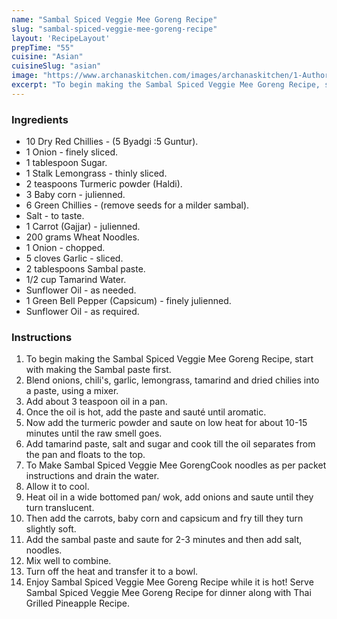 ---
name: "Sambal Spiced Veggie Mee Goreng Recipe"
slug: "sambal-spiced-veggie-mee-goreng-recipe"
layout: 'RecipeLayout'
prepTime: "55"
cuisine: "Asian"
cuisineSlug: "asian"
image: "https://www.archanaskitchen.com/images/archanaskitchen/1-Author/sindhu/veggie_mee_goreng_edited.JPG"
excerpt: "To begin making the Sambal Spiced Veggie Mee Goreng Recipe, start with making the Sambal paste first"
---

### Ingredients

- 10 Dry Red Chillies - (5 Byadgi :5 Guntur).
- 1 Onion - finely sliced.
- 1 tablespoon Sugar.
- 1 Stalk Lemongrass - thinly sliced.
- 2 teaspoons Turmeric powder (Haldi).
- 3 Baby corn - julienned.
- 6 Green Chillies - (remove seeds for a milder sambal).
- Salt - to taste.
- 1 Carrot (Gajjar) - julienned.
- 200 grams Wheat Noodles.
- 1 Onion - chopped.
- 5 cloves Garlic - sliced.
- 2 tablespoons Sambal paste.
- 1/2 cup Tamarind Water.
- Sunflower Oil - as needed.
- 1 Green Bell Pepper (Capsicum) - finely julienned.
- Sunflower Oil - as required.

### Instructions

1. To begin making the Sambal Spiced Veggie Mee Goreng Recipe, start with making the Sambal paste first.
1. Blend onions, chili's, garlic, lemongrass, tamarind and dried chilies into a paste, using a mixer.
1. Add about 3 teaspoon oil in a pan.
1. Once the oil is hot, add the paste and sauté until aromatic.
1. Now add the turmeric powder and saute on low heat for about 10-15 minutes until the raw smell goes.
1. Add tamarind paste, salt and sugar and cook till the oil separates from the pan and floats to the top.
1. To Make Sambal Spiced Veggie Mee GorengCook noodles as per packet instructions and drain the water.
1. Allow it to cool.
1. Heat oil  in a wide bottomed pan/ wok, add onions and saute until they turn translucent.
1. Then add the carrots, baby corn and capsicum and fry till they turn slightly soft.
1. Add the sambal paste and saute for 2-3 minutes and then add salt, noodles.
1. Mix well to combine.
1. Turn off the heat and transfer it to a bowl.
1. Enjoy Sambal Spiced Veggie Mee Goreng Recipe while it is hot! Serve Sambal Spiced Veggie Mee Goreng Recipe for dinner along with Thai Grilled Pineapple Recipe.
